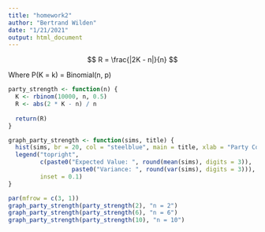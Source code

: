 ```yaml
---
title: "homework2"
author: "Bertrand Wilden"
date: "1/21/2021"
output: html_document
---
```





$$
R = \frac{|2K - n|}{n}
$$

Where P(K = k) = Binomial(n, p)

```r
party_strength <- function(n) {
  K <- rbinom(10000, n, 0.5)
  R <- abs(2 * K - n) / n
  
  return(R)
}

graph_party_strength <- function(sims, title) {
  hist(sims, br = 20, col = "steelblue", main = title, xlab = "Party Cohesion")
  legend("topright", 
         c(paste0("Expected Value: ", round(mean(sims), digits = 3)), 
                  paste0("Variance: ", round(var(sims), digits = 3))),
         inset = 0.1)
}

par(mfrow = c(3, 1))
graph_party_strength(party_strength(2), "n = 2")
graph_party_strength(party_strength(6), "n = 6")
graph_party_strength(party_strength(10), "n = 10")
```


